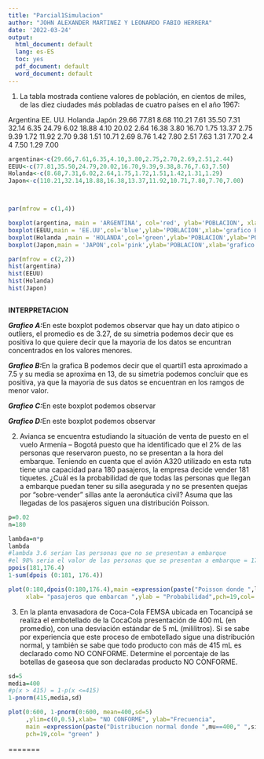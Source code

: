 ```yaml
---
title: "Parcial1Simulacion"
author: "JOHN ALEXANDER MARTINEZ Y LEONARDO FABIO HERRERA"
date: '2022-03-24'
output:
  html_document: default
  lang: es-ES
  toc: yes
  pdf_document: default
  word_document: default
---
```


1. La tabla mostrada contiene valores de población, en cientos de miles, de las diez ciudades más
pobladas de cuatro países en el año 1967:


Argentina EE. UU. Holanda Japón
29.66 77.81 8.68 110.21
7.61 35.50 7.31 32.14
6.35 24.79 6.02 18.88
4.10 20.02 2.64 16.38
3.80 16.70 1.75 13.37
2.75 9.39 1.72 11.92
2.70 9.38 1.51 10.71
2.69 8.76 1.42 7.80
2.51 7.63 1.31 7.70
2.4 4 7.50 1.29 7.00


```r



argentina<-c(29.66,7.61,6.35,4.10,3.80,2.75,2.70,2.69,2.51,2.44)
EEUU<-c(77.81,35.50,24.79,20.02,16.70,9.39,9.38,8.76,7.63,7.50)
Holanda<-c(8.68,7.31,6.02,2.64,1.75,1.72,1.51,1.42,1.31,1.29)
Japon<-c(110.21,32.14,18.88,16.38,13.37,11.92,10.71,7.80,7.70,7.00)



par(mfrow = c(1,4))

boxplot(argentina, main = 'ARGENTINA', col='red', ylab='POBLACION', xlab='grafico A')
boxplot(EEUU,main = 'EE.UU',col='blue',ylab='POBLACION',xlab='grafico B')
boxplot(Holanda ,main = 'HOLANDA',col='green',ylab='POBLACION',ylab='POBLACION',xlab='grafico C')
boxplot(Japon,main = 'JAPON',col='pink',ylab='POBLACION',xlab='grafico D')

par(mfrow = c(2,2))
hist(argentina)
hist(EEUU)
hist(Holanda)
hist(Japon)



```


**INTERPRETACION**

***Grafico A:***En este boxplot podemos observar que  hay un dato atipico o outliers, el promedio es de 3.27, de su simetria podemos decir que es positiva lo que quiere decir que la mayoria de los datos se encuntran concentrados en los valores menores. 

\n
***Grafico B:***En la grafica B podemos decir que el quartil1 esta aproximado a 7.5 y su media se aproxima en 13, de su simetria podemos concluir que es positiva, ya que la mayoria de sus datos se encuentran en los ramgos de menor valor.\n


***Grafico C:***En este boxplot podemos observar \n


***Grafico D:***En este boxplot podemos observar \n

2. Avianca se encuentra estudiando la situación de venta de puesto en el vuelo Armenia – Bogotá puesto
que ha identificado que el 2% de las personas que reservaron puesto, no se presentan a la hora del
embarque. Teniendo en cuenta que el avión A320 utilizado en esta ruta tiene una capacidad para 180
pasajeros, la empresa decide vender 181 tiquetes. ¿Cuál es la probabilidad de que todas las personas que
llegan a embarque puedan tener su silla asegurada y no se presenten quejas por “sobre-vender” sillas ante
la aeronáutica civil? Asuma que las llegadas de los pasajeros siguen una distribución Poisson.


```r

p=0.02
n=180

lambda=n*p
lambda
#lambda 3.6 serian las personas que no se presentan a embarque
#el 98% seria el valor de las personas que se presentan a embarque = 176.4
ppois(181,176.4)
1-sum(dpois (0:181, 176.4))

plot(0:180,dpois(0:180,176.4),main =expression(paste("Poisson donde ",lambda==176.4)),
     xlab= "pasajeros que embarcan ",ylab = "Probabilidad",pch=19,col= "green" )

```


3. En la planta envasadora de Coca-Cola FEMSA ubicada en Tocancipá se realiza el embotellado de la CocaCola presentación de 400 mL (en promedio), con una desviación estándar de 5 mL (mililitros). Si se sabe por
experiencia que este proceso de embotellado sigue una distribución normal, y también se sabe que todo
producto con más de 415 mL es declarado como NO CONFORME. Determine el porcentaje de las botellas de
gaseosa que son declaradas producto NO CONFORME.

```r
sd=5
media=400
#p(x > 415) = 1-p(x <=415)
1-pnorm(415,media,sd)

plot(0:600, 1-pnorm(0:600, mean=400,sd=5)
     ,ylim=c(0,0.5),xlab= "NO CONFORME", ylab="Frecuencia",
     main =expression(paste("Distribucion normal donde ",mu==400," ",sigma==5)),
     pch=19,col= "green" )

```




=======
